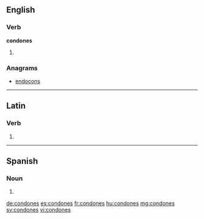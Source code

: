 ==English==

===Verb===
'''condones'''

# {{en-third-person singular of|condone}}

===Anagrams===
* [[endocons#English|endocons]]

----

==Latin==

===Verb===
{{la-verb-form|condōnēs}}

# {{conjugation of|condono|condōnō|2|s|pres|act|sub|lang=la}}

----

==Spanish==

===Noun===
{{head|es|noun form|g=m-p}}

# {{plural of|nocat=1|condón|lang=es}}

[[de:condones]]
[[es:condones]]
[[fr:condones]]
[[hu:condones]]
[[mg:condones]]
[[sv:condones]]
[[vi:condones]]